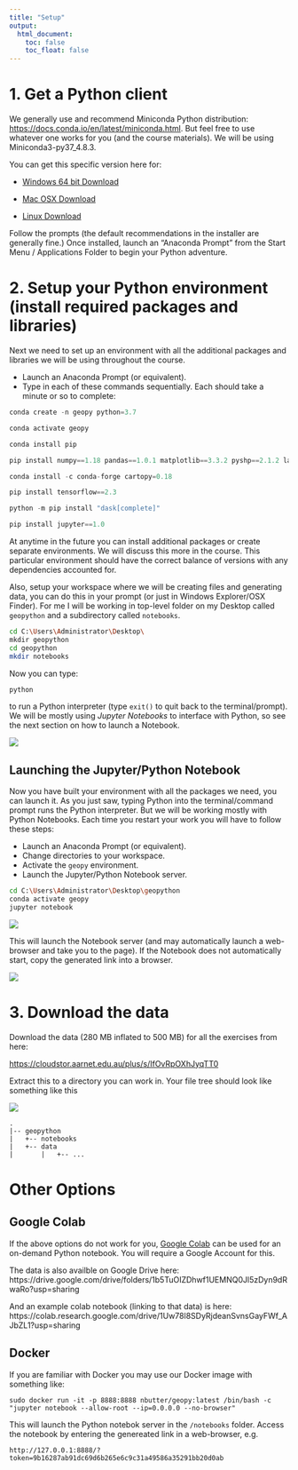```yaml
---
title: "Setup"
output: 
  html_document:
    toc: false
    toc_float: false
---
```


# 1. Get a Python client
We generally use and recommend Miniconda Python distribution: [https://docs.conda.io/en/latest/miniconda.html](https://docs.conda.io/en/latest/miniconda.html). But feel free to use whatever one works for you (and the course materials). We will be using Miniconda3-py37_4.8.3.

You can get this specific version here for:

* [Windows 64 bit Download](https://repo.anaconda.com/miniconda/Miniconda3-py37_4.8.3-Windows-x86_64.exe)

* [Mac OSX Download](https://repo.anaconda.com/miniconda/Miniconda3-py37_4.8.3-MacOSX-x86_64.pkg)

* [Linux Download](https://repo.anaconda.com/miniconda/Miniconda3-py37_4.8.3-Linux-x86_64.sh)

Follow the prompts (the default recommendations in the installer are generally fine.) 
Once installed, launch an "Anaconda Prompt" from the Start Menu / Applications Folder to begin your Python adventure. 


# 2. Setup your Python environment (install required packages and libraries)

Next we need to set up an environment with all the additional packages and libraries we will be using throughout the course.

* Launch an Anaconda Prompt (or equivalent).
* Type in each of these commands sequentially. Each should take a minute or so to complete:

```python
conda create -n geopy python=3.7

conda activate geopy

conda install pip

pip install numpy==1.18 pandas==1.0.1 matplotlib==3.3.2 pyshp==2.1.2 lasio==0.28 obspy==1.2.2 scipy==1.4.1 scikit-learn==0.23 

conda install -c conda-forge cartopy=0.18

pip install tensorflow==2.3 

python -m pip install "dask[complete]"

pip install jupyter==1.0 
```

At anytime in the future you can install additional packages or create separate environments. We will discuss this more in the course. This particular environment should have the correct balance of versions with any dependencies accounted for.

Also, setup your workspace where we will be creating files and generating data, you can do this in your prompt (or just in Windows Explorer/OSX Finder). For me I will be working in top-level folder on my Desktop called ```geopython``` and a subdirectory called ```notebooks```.

```sh
cd C:\Users\Administrator\Desktop\
mkdir geopython
cd geopython
mkdir notebooks
```

Now you can type:

```sh
python
```

to run a Python interpreter (type ```exit()``` to quit back to the terminal/prompt). We will be mostly using *Jupyter Notebooks* to interface with Python, so see the next section on how to launch a Notebook.

![](fig/setup-python.png)


## Launching the Jupyter/Python Notebook

Now you have built your environment with all the packages we need, you can launch it. As you just saw, typing Python into the terminal/command prompt runs the Python interpreter. But we will be working mostly with Python Notebooks. Each time you restart your work you will have to follow these steps:

* Launch an Anaconda Prompt (or equivalent).
* Change directories to your workspace.
* Activate the ```geopy``` environment.
* Launch the Jupyter/Python Notebook server.

```sh
cd C:\Users\Administrator\Desktop\geopython
conda activate geopy
jupyter notebook
```

![](fig/jupyter.png)

This will launch the Notebook server (and may automatically launch a web-browser and take you to the page). If the Notebook does not automatically start, copy the generated link into a browser.

![](fig/jupyter_browser.png)


# 3. Download the data

Download the data (280 MB inflated to 500 MB) for all the exercises from here:

[https://cloudstor.aarnet.edu.au/plus/s/IfOvRpOXhJyqTT0](https://cloudstor.aarnet.edu.au/plus/s/IfOvRpOXhJyqTT0)

Extract this to a directory you can work in.
Your file tree should look like something like this

![](fig/setup-folder.png)


```
.
|-- geopython
|   +-- notebooks
|   +-- data
|       |   +-- ...

```



# Other Options

## Google Colab

If the above options do not work for you, [Google Colab](https://colab.research.google.com/) can be used for an on-demand Python notebook. You will require a Google Account for this.

The data is also availble on Google Drive here:
https://drive.google.com/drive/folders/1b5TuOIZDhwf1UEMNQ0Jl5zDyn9dRwaRo?usp=sharing

And an example colab notebook (linking to that data) is here:
https://colab.research.google.com/drive/1Uw78l8SDyRjdeanSvnsGayFWf_AJbZL1?usp=sharing

## Docker

If you are familiar with Docker you may use our Docker image with something like:
```
sudo docker run -it -p 8888:8888 nbutter/geopy:latest /bin/bash -c "jupyter notebook --allow-root --ip=0.0.0.0 --no-browser"
```
This will launch the Python notebok server in the ```/notebooks``` folder. Access the notebook by entering the genereated link in a web-browser, e.g.
```
http://127.0.0.1:8888/?token=9b16287ab91dc69d6b265e6c9c31a49586a35291bb20d0ab
```




